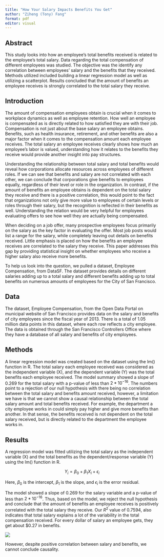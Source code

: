```yaml
---
title: "How Your Salary Impacts Benefits You Get"
author: "Ziheng (Tony) Fang"
format: pdf
editor: visual
---
```


## Abstract

This study looks into how an employee’s total benefits received is related to the employee’s total salary. Data regarding the total compensation of different employees was studied. The objective was the identify any correlation between employees’ salary and the benefits that they received. Methods utilized included building a linear regression model as well as utilizing a scatterplot. Results concluded that the amount of benefits an employee receives is strongly correlated to the total salary they receive.

## Introduction

The amount of compensation employees obtain is crucial when it comes to workplace dynamics as well as employee retention. How well an employee is compensated as is directly related to how satisfied they are with their job. Compensation is not just about the base salary an employee obtains. Benefits, such as health insurance, retirement, and other benefits are also a major factor when it comes to the compensation amount each employee receives. The total salary an employee receives clearly shows how much an employee’s labor is valued, understanding how it relates to the benefits they receive would provide another insight into pay structures.

Understanding the relationship between total salary and total benefits would reveal how corporations allocate resources across employees of different roles. If we can see that benefits and salary are not correlated with each other, we can conclude that corporations give benefits to employees equally, regardless of their level or role in the organization. In contrast, if the amount of benefits an employee obtains is dependent on the total salary they receive and there is a positive correlation, this would point to the fact that organizations not only give more value to employees of certain levels or roles through their salary, but the recognition is reflected in their benefits as well. Understanding the relation would be very helpful for employees evaluating offers to see how well they are actually being compensated.

When deciding on a job offer, many prospective employees focus primarily on the salary as the key factor in evaluating the offer. Most job posts would list a range for the salary, while completely leaving out details on benefits received. Little emphasis is placed on how the benefits an employee receives are correlated to the salary they receive. This paper addresses this gap by providing statistical insight on whether employees who receive a higher salary also receive more benefits.

To help us look into the question, we pulled a dataset, Employee Compensation, from DataSF. The dataset provides details on different salaries adding up to a total salary and different benefits adding up to total benefits on numerous amounts of employees for the City of San Francisco.

## Data

The dataset, Employee Compensation, from the Open Data Portal on municipal website of San Francisco provides data on the salary and benefits of city employees since the fiscal year of 2013. There is a total of 1.05 million data points in this dataset, where each row reflects a city employee. The data is obtained through the San Francisco Controllers Office where they have a database of all salary and benefits of city employees.

## Methods

A linear regression model was created based on the dataset using the lm() function in R. The total salary each employee received was considered as the independent variable (X), and the dependent variable (Y) was the total benefits each employee received. The model summary showed a slope of 0.269 for the total salary with a p-value of less than $2 * 10^{-16}$. The numbers point to a rejection of our null hypothesis with there being no correlation between the total salary and benefits amount received, however, a limitation we have is that we cannot show a causal relationship between the total salary amount and total benefits received. For example, the department a city employee works in could simply pay higher and give more benefits than another. In that sense, the benefits received is not dependent on the total salary received, but is directly related to the department the employee works in.

## Results

A regression model was fitted utilizing the total salary as the independent variable (X) and the total benefits as the dependent/response variable (Y) using the lm() function in R.

$$
Y_{i} = \beta_{0} + \beta_{1}X_{i} + \epsilon_{i}
$$

Here, $\beta_{0}$ is the intercept, $\beta_{1}$ is the slope, and $\epsilon_{i}$ is the error residual.

The model showed a slope of 0.269 for the salary variable and a p-value of less than $2 * 10^{-16}$. Thus, based on the model, we reject the null hypothesis and conclude that the amount of benefits an employee receives is positively correlated with the total salary they receive. Our $R^2$ value of 0.7594, also indicates that total salary explains a lot of the variability in the total compensation received. For every dollar of salary an employee gets, they get about \$0.27 in benefits.

![](Benefits vs. Compensation Plot.png){fig-align="center"}

However, despite positive correlation between salary and benefits, we cannot conclude causality.
